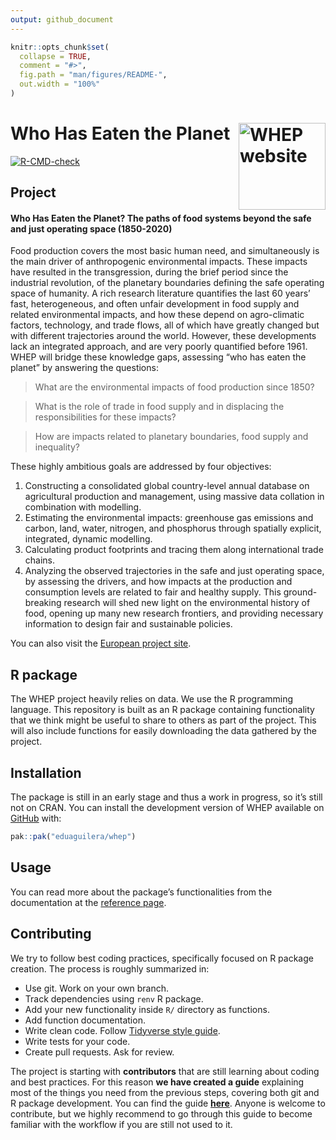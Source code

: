 ```yaml
---
output: github_document
---
```


<!-- README.md is generated from README.Rmd. Please edit that file -->

```r
knitr::opts_chunk$set(
  collapse = TRUE,
  comment = "#>",
  fig.path = "man/figures/README-",
  out.width = "100%"
)
```

# Who Has Eaten the Planet <a href="https://eduaguilera.github.io/whep/"><img src="man/figures/logo.png" align="right" height="139" alt="WHEP website" /></a>

<!-- badges: start -->
[![R-CMD-check](https://github.com/eduaguilera/whep/actions/workflows/R-CMD-check.yaml/badge.svg)](https://github.com/eduaguilera/whep/actions/workflows/R-CMD-check.yaml)
<!-- badges: end -->

## Project

#### **Who Has Eaten the Planet? The paths of food systems beyond the safe and just operating space (1850-2020)**

Food production covers the most basic human need, and simultaneously is the
main driver of anthropogenic environmental impacts. These impacts have resulted
in the transgression, during the brief period since the industrial revolution,
of the planetary boundaries defining the safe operating space of humanity. A
rich research literature quantifies the last 60 years’ fast, heterogeneous,
and often unfair development in food supply and related environmental impacts,
and how these depend on agro-climatic factors, technology, and trade flows, all
of which have greatly changed but with different trajectories around the world.
However, these developments lack an integrated approach, and are very poorly
quantified before 1961. WHEP will bridge these knowledge gaps, assessing "who
has eaten the planet" by answering the questions: 

> What are the environmental impacts of food production since 1850?

> What is the role of trade in food supply and in displacing the responsibilities for these impacts?

> How are impacts related to planetary boundaries, food supply and inequality?

These highly ambitious goals are addressed by four objectives: 

1. Constructing a consolidated global country-level annual database on
    agricultural production and management, using massive data collation in
    combination with modelling.
2. Estimating the environmental impacts: greenhouse gas emissions and carbon,
    land, water, nitrogen, and phosphorus through spatially explicit,
    integrated, dynamic modelling.
3. Calculating product footprints and tracing them along international trade
    chains.
4. Analyzing the observed trajectories in the safe and just operating space,
    by assessing the drivers, and how impacts at the production and consumption
    levels are related to fair and healthy supply. This ground-breaking
    research will shed new light on the environmental history of food, opening
    up many new research frontiers, and providing necessary information to
    design fair and sustainable policies.

You can also visit the [European project site](https://cordis.europa.eu/project/id/101115126).

## R package

The WHEP project heavily relies on data. We use the R programming language.
This repository is built as an R package containing functionality that we
think might be useful to share to others as part of the project. This will
also include functions for easily downloading the data gathered by the project.

## Installation

The package is still in an early stage and thus a work in progress, so it's
still not on CRAN. You can install the development version of WHEP available
on [GitHub](https://github.com/eduaguilera/whep) with:

``` r
pak::pak("eduaguilera/whep")
```

## Usage

You can read more about the package's functionalities from the documentation
at the [reference page](https://eduaguilera.github.io/whep/reference/index.html).

## Contributing

We try to follow best coding practices, specifically focused on R package
creation. The process is roughly summarized in:

- Use git. Work on your own branch.
- Track dependencies using `renv` R package.
- Add your new functionality inside `R/` directory as functions.
- Add function documentation.
- Write clean code. Follow [Tidyverse style guide](https://style.tidyverse.org/).
- Write tests for your code.
- Create pull requests. Ask for review.

The project is starting with **contributors** that are still learning about
coding and best practices. For this reason **we have created a guide**
explaining most of the things you need from the previous steps, covering both
git and R package development. You can find the guide
[**here**](https://eduaguilera.github.io/whep/articles/workflow-intro.html).
Anyone is welcome to contribute, but we highly recommend to go through this
guide to become familiar with the workflow if you are still not used to it.
